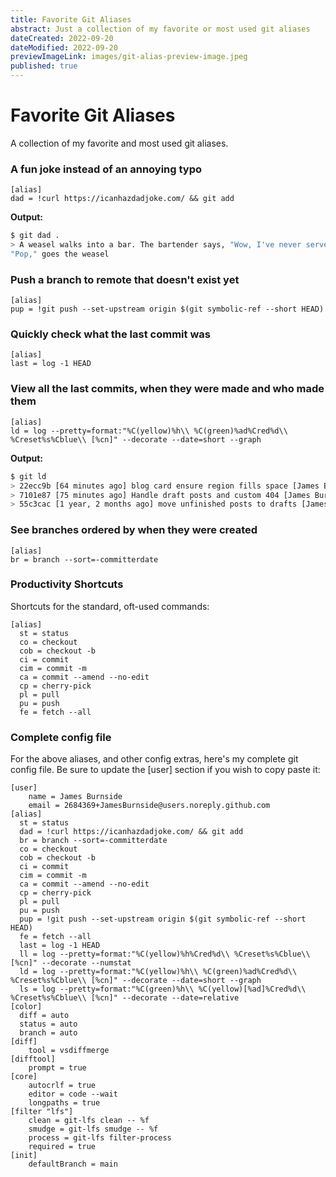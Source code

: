 ```yaml
---
title: Favorite Git Aliases
abstract: Just a collection of my favorite or most used git aliases
dateCreated: 2022-09-20
dateModified: 2022-09-20
previewImageLink: images/git-alias-preview-image.jpeg
published: true
---
```


# Favorite Git Aliases

A collection of my favorite and most used git aliases.

### A fun joke instead of an annoying typo

```git
[alias]
dad = !curl https://icanhazdadjoke.com/ && git add
```

**Output:**

```sh
$ git dad .
> A weasel walks into a bar. The bartender says, "Wow, I've never served a weasel before. What can I get for you?"
"Pop," goes the weasel
```

### Push a branch to remote that doesn't exist yet

```git
[alias]
pup = !git push --set-upstream origin $(git symbolic-ref --short HEAD)
```

### Quickly check what the last commit was

```git
[alias]
last = log -1 HEAD
```

### View all the last commits, when they were made and who made them

```git
[alias]
ld = log --pretty=format:"%C(yellow)%h\\ %C(green)%ad%Cred%d\\ %Creset%s%Cblue\\ [%cn]" --decorate --date=short --graph
```

**Output:**

```sh
$ git ld
> 22ecc9b [64 minutes ago] blog card ensure region fills space [James Burnside]
> 7101e87 [75 minutes ago] Handle draft posts and custom 404 [James Burnside]
> 55c3cac [1 year, 2 months ago] move unfinished posts to drafts [James Burnside]
```

### See branches ordered by when they were created

```git
[alias]
br = branch --sort=-committerdate
```

### Productivity Shortcuts

Shortcuts for the standard, oft-used commands:

```git
[alias]
  st = status
  co = checkout
  cob = checkout -b
  ci = commit
  cim = commit -m
  ca = commit --amend --no-edit
  cp = cherry-pick
  pl = pull
  pu = push
  fe = fetch --all
```

### Complete config file

For the above aliases, and other config extras, here's my complete git config file. Be sure to update the [user] section if you wish to copy paste it:

```git
[user]
	name = James Burnside
	email = 2684369+JamesBurnside@users.noreply.github.com
[alias]
  st = status
  dad = !curl https://icanhazdadjoke.com/ && git add
  br = branch --sort=-committerdate
  co = checkout
  cob = checkout -b
  ci = commit
  cim = commit -m
  ca = commit --amend --no-edit
  cp = cherry-pick
  pl = pull
  pu = push
  pup = !git push --set-upstream origin $(git symbolic-ref --short HEAD)
  fe = fetch --all
  last = log -1 HEAD
  ll = log --pretty=format:"%C(yellow)%h%Cred%d\\ %Creset%s%Cblue\\ [%cn]" --decorate --numstat
  ld = log --pretty=format:"%C(yellow)%h\\ %C(green)%ad%Cred%d\\ %Creset%s%Cblue\\ [%cn]" --decorate --date=short --graph
  ls = log --pretty=format:"%C(green)%h\\ %C(yellow)[%ad]%Cred%d\\ %Creset%s%Cblue\\ [%cn]" --decorate --date=relative
[color]
  diff = auto
  status = auto
  branch = auto
[diff]
	tool = vsdiffmerge
[difftool]
	prompt = true
[core]
	autocrlf = true
	editor = code --wait
	longpaths = true
[filter "lfs"]
	clean = git-lfs clean -- %f
	smudge = git-lfs smudge -- %f
	process = git-lfs filter-process
	required = true
[init]
	defaultBranch = main
```
